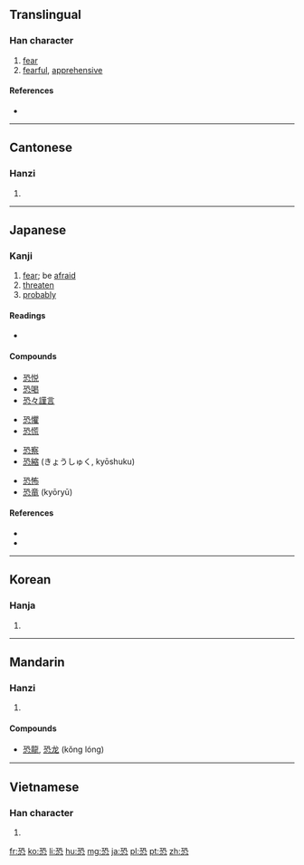 ==Translingual==

===Han character===
{{Han char|rn=61|rad=心|as=06|sn=10|four=1733<sub>1</sub>|canj=一弓心 (MNP), X一弓心 (XMNP)|ids=⿱[[巩]][[心]]}}

# [[fear]]
# [[fearful]], [[apprehensive]]

====References====
* {{Han ref|kx=0384.080|dkj=10552|dj=0714.250|hdz=42289.080|uh=6050|ud=24656|bh=AEA3|bd=44707}}

----

==Cantonese==

===Hanzi===
{{yue-hanzi|jyut=[[hung2]]|y=hung2}}

# {{defn|lang=yue|sort=心06}}

----

==Japanese==

===Kanji===
{{ja-kanji|grade=c|rs=心06}}

# [[fear]]; be [[afraid]]
# [[threaten]]
# [[probably]]

====Readings====
* {{ja-readings|kanon=[[きょう]] (kyō)|goon=[[く]] (ku)|kun=[[おそれる]] (osoreru), [[おそろしい]] (osoroshii), [[おそれ]] (osore)}}

====Compounds====
{{top4}}
* [[恐悦]]
* [[恐喝]]
* [[恐々謹言]]
{{mid4}}
* [[恐懼]]
* [[恐慌]]
{{mid4}}
* [[恐察]]
* [[恐縮]] (きょうしゅく, kyōshuku)
{{mid4}}
* [[恐怖]]
* [[恐竜]] (kyōryū)
{{bottom}}

====References====
* {{S-JIS|8BB0}}
* {{JIS|3632}}

----

==Korean==

===Hanja===
{{ko-hanja|hangeul=[[공]]|eumhun=|rv=gong|mr=kong|y=kong}}

# {{defn|lang=ko|sort=心06}}

----

==Mandarin==

===Hanzi===
{{cmn-hanzi|pin=[[kǒng]] ([[kong3]])|wg=k'ung<sup>3</sup>}}

# {{defn|lang=cmn|sort=心06}}

====Compounds====
* [[恐龍]], [[恐龙]] (kǒng lóng)

----

==Vietnamese==

===Han character===
{{vi-hantu|[[khủng]], [[thứ]]|rs=心06}}

# {{defn|lang=vi|sort=心06}}

[[fr:恐]]
[[ko:恐]]
[[li:恐]]
[[hu:恐]]
[[mg:恐]]
[[ja:恐]]
[[pl:恐]]
[[pt:恐]]
[[zh:恐]]